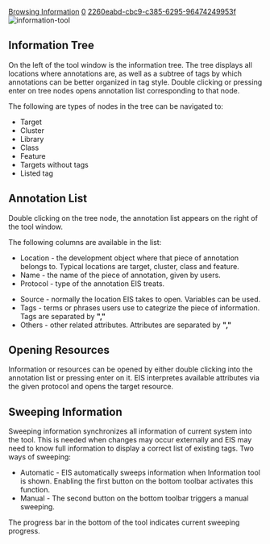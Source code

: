 [[Property:title|Browsing Information]]
[[Property:weight|0]]
[[Property:uuid|2260eabd-cbc9-c385-6295-96474249953f]]
[[Image:information-tool]]  
==Information Tree==

On the left of the tool window is the information tree. The tree displays all locations where annotations are, as well as a subtree of tags by which annotations can be better organized in tag style. Double clicking or pressing enter on tree nodes opens annotation list corresponding to that node.

The following are types of nodes in the tree can be navigated to:
*  Target
*  Cluster
*  Library
*  Class
*  Feature
*  Targets without tags
*  Listed tag

==Annotation List==

Double clicking on the tree node, the annotation list appears on the right of the tool window.

The following columns are available in the list:
*  Location - the development object where that piece of annotation belongs to. Typical locations are target, cluster, class and feature.
*  Name - the name of the piece of annotation, given by users.
*  Protocol - type of the annotation EIS treats. 
{{seealso| [[Protocols|Protocols]]  }}

*  Source - normally the location EIS takes to open. Variables can be used.
*  Tags - terms or phrases users use to categrize the piece of information. Tags are separated by '''","'''
*  Others - other related attributes. Attributes are separated by '''","''' 
{{note|Only attributes used by '''protocol''' are taken into account. Otherwise, ignored. }}


{{tips| Clicking on title of each column sorts that column. }}

==Opening Resources==

Information or resources can be opened by either double clicking into the annotation list or pressing enter on it. EIS interpretes available attributes via the given protocol and opens the target resource.

{{note| Pressing '''F1''' in the editor, a list of all available information pops up, from which information can be accessed too. }}

==Sweeping Information==

Sweeping information synchronizes all information of current system into the tool. This is needed when changes may occur externally and EIS may need to know full information to display a correct list of existing tags. Two ways of sweeping:
*  Automatic - EIS automatically sweeps information when Information tool is shown. Enabling the first button on the bottom toolbar activates this function.
*  Manual - The second button on the bottom toolbar triggers a manual sweeping.

The progress bar in the bottom of the tool indicates current sweeping progress.




